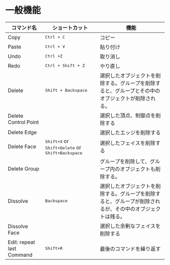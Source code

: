 
# 一般機能

| コマンド名                | ショートカット                                    | 機能                                                                                                       |
| ------------------------- | ------------------------------------------------- | ---------------------------------------------------------------------------------------------------------- |
| Copy                      | <kbd>Ctrl + C</kbd>                               | コピー                                                                                                     |
| Paste                     | <kbd>Ctrl + V</kbd>                         | 貼り付け                                                                                                   |
| Undo                      | <kbd>Ctrl  +Z</kbd>                               | 取り消し                                                                                                   |
| Redo                      | <kbd>Ctrl + Shift + Z</kbd>                       | やり直し                                                                                                   |
| Delete                    | <kbd>Shift + Backspace</kbd>                      | 選択したオブジェクトを削除する。グループを削除すると、グループとその中のオブジェクトが削除される。         |
| Delete Control Point      |                                                   | 選択した頂点、制御点を削除する                                                                             |
| Delete Edge               |                                                   | 選択したエッジを削除する                                                                                   |
| Delete Face               | <kbd>Shift+X</kbd> or <kbd>Shift+Delete</kbd> or <kbd>Shift+Backspace</kbd> | 選択したフェイスを削除する                                                        |
| Delete Group              |                                                   | グループを削除して、グループ内のオブジェクトも削除する。                                                   |
| Dissolve                  | <kbd>Backspace</kbd>                              | 選択したオブジェクトを削除する。グループを削除すると、グループが削除されるが、その中のオブジェクトは残る。 |
| Dissolve Face             |                                                   | 選択した余剰なフェイスを削除する                                                                           |
| Edit: repeat last Command | <kbd>Shift+R</kbd>                              | 最後のコマンドを繰り返す                                                                                   |
